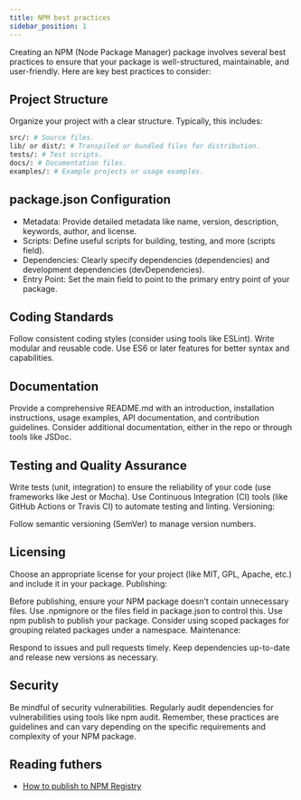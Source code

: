 ```yaml
---
title: NPM best practices
sidebar_position: 1
---
```


Creating an NPM (Node Package Manager) package involves several best practices to ensure that your package is well-structured, maintainable, and user-friendly. Here are key best practices to consider:

## Project Structure
Organize your project with a clear structure. Typically, this includes:

```bash
src/: # Source files.
lib/ or dist/: # Transpiled or bundled files for distribution.
tests/: # Test scripts.
docs/: # Documentation files.
examples/: # Example projects or usage examples.
```

## package.json Configuration

- Metadata: Provide detailed metadata like name, version, description, keywords, author, and license.
- Scripts: Define useful scripts for building, testing, and more (scripts field).
- Dependencies: Clearly specify dependencies (dependencies) and development dependencies (devDependencies).
- Entry Point: Set the main field to point to the primary entry point of your package.

## Coding Standards

Follow consistent coding styles (consider using tools like ESLint).
Write modular and reusable code.
Use ES6 or later features for better syntax and capabilities.

## Documentation

Provide a comprehensive README.md with an introduction, installation instructions, usage examples, API documentation, and contribution guidelines.
Consider additional documentation, either in the repo or through tools like JSDoc.

## Testing and Quality Assurance

Write tests (unit, integration) to ensure the reliability of your code (use frameworks like Jest or Mocha).
Use Continuous Integration (CI) tools (like GitHub Actions or Travis CI) to automate testing and linting.
Versioning:

Follow semantic versioning (SemVer) to manage version numbers.

## Licensing

Choose an appropriate license for your project (like MIT, GPL, Apache, etc.) and include it in your package.
Publishing:

Before publishing, ensure your NPM package doesn’t contain unnecessary files. Use .npmignore or the files field in package.json to control this.
Use npm publish to publish your package. Consider using scoped packages for grouping related packages under a namespace.
Maintenance:

Respond to issues and pull requests timely.
Keep dependencies up-to-date and release new versions as necessary.

## Security

Be mindful of security vulnerabilities. Regularly audit dependencies for vulnerabilities using tools like npm audit.
Remember, these practices are guidelines and can vary depending on the specific requirements and complexity of your NPM package.

## Reading futhers

- [How to publish to NPM Registry](/for-developers/how-to-publish-to-npm)